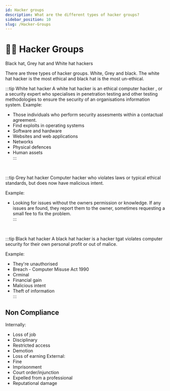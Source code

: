 ```yaml
---
id: Hacker groups
description: What are the different types of hacker groups?
sidebar_position: 10
slug: /Hacker-Groups
---
```


# 👩‍💻 Hacker Groups


Black hat, Grey hat and White hat hackers


There are three types of hacker groups. White, Grey and black. The white hat hacker is the most ethical and black hat is the most un-ethical. 

:::tip White hat hacker
A white hat hacker is an ethical computer hacker
, or a security expert who specialises in penetration testing and other testing methodologies to ensure the security of an organisations information system. 
Example: <br />
- Those individuals who perform security assesments within a contactual agreement. <br />
- Find exploits in operating systems <br />
- Software and hardware  <br />
- Websites and web applications  <br />
- Networks <br />
- Physical defences  <br />
- Human assets  <br />
:::


 <br />

:::tip Grey hat hacker
Computer hacker who violates laws or typical ethical standards, but does now have malicious intent. 

Example: <br />
- Looking for issues without the owners permission or knowledge. If any issues are found, they report them to the owner, sometimes requesting a small fee to fix the problem. <br />
:::

 <br />

:::tip Black hat hacker
A black hat hacker is a hacker tgat violates computer security for their own personal profit or out of malice.

Example: <br />
 - They're unauthorised  <br />
 - Breach - Computer Misuse Act 1990  <br />
 - Crminal  <br />
 - Financial gain  <br />
 - Malicious intent  <br />
 - Theft of information  <br />
:::

## Non Compliance
Internally:
 - Loss of job
 - Disciplinary
 - Restricted access
 - Demotion
 - Loss of earning
External:
 - Fine
 - Imprisonment
 - Court order/injunction
 - Expelled from a professional
 - Reputational damage
